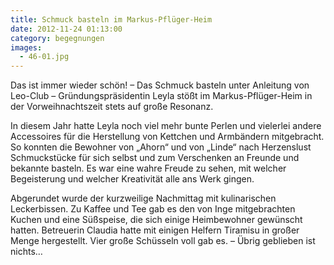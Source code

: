 ```yaml
---
title: Schmuck basteln im Markus-Pflüger-Heim
date: 2012-11-24 01:13:00
category: begegnungen
images:
  - 46-01.jpg
---
```


Das ist immer wieder schön! – Das Schmuck basteln unter Anleitung von Leo-Club – Gründungspräsidentin Leyla stößt im Markus-Pflüger-Heim in der Vorweihnachtszeit stets auf große Resonanz.

In diesem Jahr hatte Leyla noch viel mehr bunte Perlen und vielerlei andere Accessoires für die Herstellung von Kettchen und Armbändern mitgebracht. So konnten die Bewohner von „Ahorn“ und von „Linde“ nach Herzenslust Schmuckstücke für sich selbst und zum Verschenken an Freunde und bekannte basteln. Es war eine wahre Freude zu sehen, mit welcher Begeisterung und welcher Kreativität alle ans Werk gingen.

Abgerundet wurde der kurzweilige Nachmittag mit kulinarischen Leckerbissen. Zu Kaffee und Tee gab es den von Inge mitgebrachten Kuchen und eine Süßspeise, die sich einige Heimbewohner gewünscht hatten. Betreuerin Claudia hatte mit einigen Helfern Tiramisu in großer Menge hergestellt. Vier große Schüsseln voll gab es. – Übrig geblieben ist nichts…
